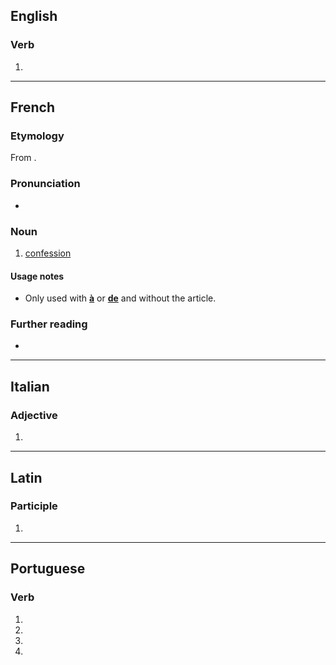 {{also|confessé}}
==English==

===Verb===
{{en-verb}}

# {{obsolete spelling of|en|confess}}

----

==French==

===Etymology===
From {{m|fr|confesser}}.

===Pronunciation===
* {{fr-IPA}}

===Noun===
{{fr-noun|f}}

# {{lb|fr|religion}} [[confession]]

====Usage notes====
* Only used with '''[[à]]''' or '''[[de]]''' and without the article.

===Further reading===
* {{R:TLFi}}

----

==Italian==

===Adjective===
{{head|it|adjective form}}

# {{feminine plural of|it|confesso}}

----

==Latin==

===Participle===
{{la-part-form|cōnfesse}}

# {{inflection of|la|cōnfessus||voc|m|s}}

----

==Portuguese==

===Verb===
{{head|pt|verb form}}

# {{inflection of|pt|confessar||1|s|pres|subj}}
# {{inflection of|pt|confessar||3|s|pres|subj}}
# {{inflection of|pt|confessar||1|s|impr}}
# {{inflection of|pt|confessar||3|s|impr}}
